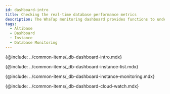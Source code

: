 ```yaml
---
id: dashboard-intro
title: Checking the real-time database performance metrics
description: The WhaTap monitoring dashboard provides functions to understand the overall status of a project at a glance.
tags:
  - Altibase
  - Dashboard
  - Instance
  - Database Monitoring
---
```


{@include: ../common-items/_db-dashboard-intro.mdx}

{@include: ../common-items/_db-dashboard-instance-list.mdx}

{@include: ../common-items/_db-dashboard-instance-monitoring.mdx}  

<!-- {@include: ../common-items/_db-dashboard-multi-instance-monitoring.mdx}   -->

{@include: ../common-items/_db-dashboard-cloud-watch.mdx}  
